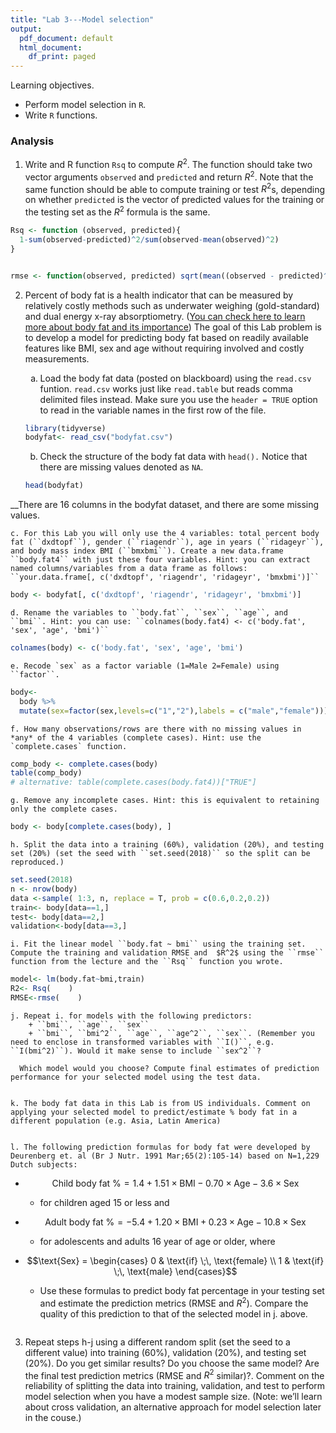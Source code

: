 ```yaml
---
title: "Lab 3---Model selection"
output:
  pdf_document: default
  html_document:
    df_print: paged
---
```

Learning objectives.

- Perform model selection in ``R``.
- Write ``R`` functions.

### Analysis 
1. Write and R function ``Rsq`` to compute $R^2$. The function should take two vector arguments ``observed`` and ``predicted`` and return $R^2$.  Note that the same function should be able to compute training or test $R^2$s, depending on whether ``predicted`` is the vector of predicted values for the training or the testing set as the $R^2$ formula is the same.

```r
Rsq <- function (observed, predicted){ 
  1-sum(observed-predicted)^2/sum(observed-mean(observed)^2)
}


rmse <- function(observed, predicted) sqrt(mean((observed - predicted)^2))


```

2. Percent of body fat is a health indicator that can be measured by relatively costly methods such as underwater weighing (gold-standard) and dual energy x-ray absorptiometry. ([You can check here to learn more about body fat and its importance](http://halls.md/body-fat-percentage-formula/)) The goal of this Lab problem is to develop a model for predicting body fat based on readily available features like BMI, sex and age without requiring involved and costly measurements.

    a. Load the body fat data (posted on blackboard) using the ``read.csv`` funtion. ``read.csv`` works just like ``read.table`` but reads comma delimited files instead. Make sure you use the ``header = TRUE`` option to read in the variable names in the first row of the file.
```r
library(tidyverse)
bodyfat<- read_csv("bodyfat.csv")
```
    
    b. Check the structure of the body fat data with ``head().`` Notice that there are missing values denoted as ``NA``.
```r
head(bodyfat)
```

__There are 16 columns in the bodyfat dataset, and there are some missing values.

    c. For this Lab you will only use the 4 variables: total percent body fat (``dxdtopf``), gender (``riagendr``), age in years (``ridageyr``), and body mass index BMI (``bmxbmi``). Create a new data.frame ``body.fat4`` with just these four variables. Hint: you can extract named columns/variables from a data frame as follows: ``your.data.frame[, c('dxdtopf', 'riagendr', 'ridageyr', 'bmxbmi')]``
    
```r
body <- bodyfat[, c('dxdtopf', 'riagendr', 'ridageyr', 'bmxbmi')]
```
    
    d. Rename the variables to ``body.fat``, ``sex``, ``age``, and ``bmi``. Hint: you can use: ``colnames(body.fat4) <- c('body.fat', 'sex', 'age', 'bmi')``
```r
colnames(body) <- c('body.fat', 'sex', 'age', 'bmi')
```
    
    e. Recode `sex` as a factor variable (1=Male 2=Female) using ``factor``.
```r
body<-
  body %>% 
  mutate(sex=factor(sex,levels=c("1","2"),labels = c("male","female"))) 
```
    
    f. How many observations/rows are there with no missing values in *any* of the 4 variables (complete cases). Hint: use the `complete.cases` function.
```r
comp_body <- complete.cases(body)
table(comp_body)
# alternative: table(complete.cases(body.fat4))["TRUE"]
```
   
    g. Remove any incomplete cases. Hint: this is equivalent to retaining only the complete cases.
```r
body <- body[complete.cases(body), ]
```

    h. Split the data into a training (60%), validation (20%), and testing set (20%) (set the seed with ``set.seed(2018)`` so the split can be reproduced.)
```r
set.seed(2018)
n <- nrow(body)
data <-sample( 1:3, n, replace = T, prob = c(0.6,0.2,0.2))
train<- body[data==1,]
test<- body[data==2,]
validation<-body[data==3,]

```
    
    i. Fit the linear model ``body.fat ~ bmi`` using the training set. Compute the training and validation RMSE and  $R^2$ using the ``rmse`` function from the lecture and the ``Rsq`` function you wrote.
    
```r
model<- lm(body.fat~bmi,train)
R2<- Rsq(    )
RMSE<-rmse(    )
```
    
    j. Repeat i. for models with the following predictors:
        + ``bmi``, ``age``, ``sex``
        + ``bmi``, ``bmi^2``, ``age``, ``age^2``, ``sex``. (Remember you need to enclose in transformed variables with ``I()``, e.g. ``I(bmi^2)``). Would it make sense to include ``sex^2``?
       
      Which model would you choose? Compute final estimates of prediction performance for your selected model using the test data.
```r

```
      
    k. The body fat data in this Lab is from US individuals. Comment on applying your selected model to predict/estimate % body fat in a different population (e.g. Asia, Latin America)
    
```r

```
    
    l. The following prediction formulas for body fat were developed by Deurenberg et. al (Br J Nutr. 1991 Mar;65(2):105-14) based on N=1,229 Dutch subjects:

- $$ \text{Child body fat %} = 1.4 + 1.51 \times \mathrm{BMI} − 0.70 \times \mathrm{Age} − 3.6 \times \mathrm{Sex}  $$ 
 
    + for children aged 15 or less and 
 
- $$ \text{Adult body fat %} = -5.4 + 1.20 \times \mathrm{BMI} + 0.23 \times \mathrm{Age} − 10.8 \times \mathrm{Sex} $$
    + for adolescents and adults 16 year of age or older, where
 
- $$\text{Sex} = \begin{cases}
  0 & \text{if} \;\, \text{female} \\
  1 & \text{if} \;\, \text{male}
\end{cases}$$

    +  Use these formulas to predict body fat percentage in your testing set and estimate the prediction metrics (RMSE and $R^2$). Compare the quality of this prediction to that of the selected model in j. above.

```r

```

3. Repeat steps h-j using a different random split (set the seed to a different value) into training (60%), validation (20%), and testing set (20%). Do you get similar results? Do you choose the same model? Are the final test prediction metrics (RMSE and $R^2$ similar)?. Comment on the reliability of splitting the data into training, validation, and test to perform model selection when you have a modest sample size. (Note: we'll learn about cross validation, an alternative approach for model selection later in the couse.)

```r

```


